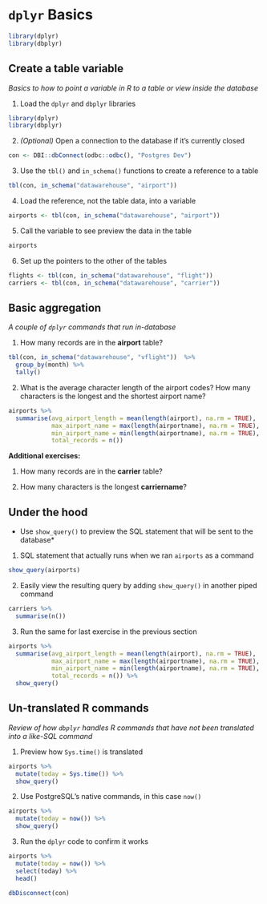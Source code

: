 # `dplyr` Basics

```r

library(dplyr)
library(dbplyr)

```

## Create a table variable

*Basics to how to point a variable in R to a table or view inside the database*


1. Load the `dplyr` and `dbplyr` libraries
```r
library(dplyr)
library(dbplyr)
```

2. *(Optional)* Open a connection to the database if it's currently closed
```r
con <- DBI::dbConnect(odbc::odbc(), "Postgres Dev")
```


3. Use the `tbl()` and `in_schema()` functions to create a reference to a table
```r
tbl(con, in_schema("datawarehouse", "airport"))
```

4. Load the reference, not the table data, into a variable
```r
airports <- tbl(con, in_schema("datawarehouse", "airport"))
```


5. Call the variable to see preview the data in the table
```r
airports
```

6. Set up the pointers to the other of the tables
```r
flights <- tbl(con, in_schema("datawarehouse", "flight"))
carriers <- tbl(con, in_schema("datawarehouse", "carrier"))
```

## Basic aggregation
*A couple of `dplyr` commands that run in-database*

1. How many records are in the **airport** table?
```r
tbl(con, in_schema("datawarehouse", "vflight"))  %>%
  group_by(month) %>%
  tally()
```

2. What is the average character length of the airport codes? How many characters is the longest and the shortest airport name?
```r
airports %>%
  summarise(avg_airport_length = mean(length(airport), na.rm = TRUE),
            max_airport_name = max(length(airportname), na.rm = TRUE),
            min_airport_name = min(length(airportname), na.rm = TRUE),
            total_records = n()) 
```

**Additional exercises:**

1. How many records are in the **carrier** table?

2. How many characters is the longest **carriername**?

## Under the hood 
* Use `show_query()` to preview the SQL statement that will be sent to the database*

1. SQL statement that actually runs when we ran `airports` as a command
```r
show_query(airports)
```

2. Easily view the resulting query by adding `show_query()` in another piped command
```r
carriers %>%
  summarise(n())
```

3. Run the same for last exercise in the previous section
```r
airports %>%
  summarise(avg_airport_length = mean(length(airport), na.rm = TRUE),
            max_airport_name = max(length(airportname), na.rm = TRUE),
            min_airport_name = min(length(airportname), na.rm = TRUE),
            total_records = n()) %>%
  show_query()
```

## Un-translated R commands
*Review of how `dbplyr` handles R commands that have not been translated into a like-SQL command*

1. Preview how `Sys.time()` is translated
```r
airports %>%
  mutate(today = Sys.time()) %>%
  show_query()
```

2. Use PostgreSQL's native commands, in this case `now()`
```r
airports %>%
  mutate(today = now()) %>%
  show_query()
```

3. Run the `dplyr` code to confirm it works
```r
airports %>%
  mutate(today = now()) %>%
  select(today) %>%
  head()
```


```r
dbDisconnect(con)
```
